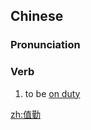 ==Chinese==
{{zh-forms}}

===Pronunciation===
{{zh-pron
|m=zhíqín
|c=zik6 kan4
|mn=qz,tp,xm:ti̍t-khûn/kh,zz:ti̍t-khîn
|cat=v
}}

===Verb===
{{zh-verb}}

# to be [[on duty]]

[[zh:值勤]]